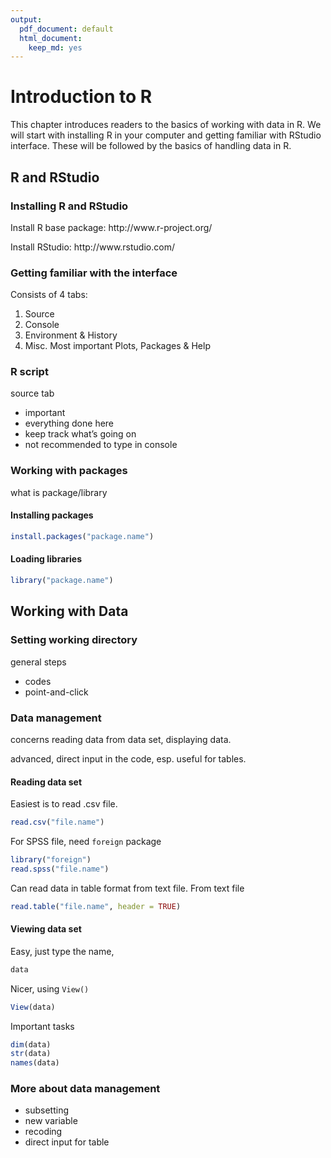 ```yaml
---
output:
  pdf_document: default
  html_document:
    keep_md: yes
---
```


# Introduction to R
This chapter introduces readers to the basics of working with data in R. We will start with installing R in your computer and getting familiar with RStudio interface. These will be followed by the basics of handling data in R.

## R and RStudio
### Installing R and RStudio
Install R base package: http://www.r-project.org/

Install RStudio: http://www.rstudio.com/

### Getting familiar with the interface
Consists of 4 tabs:

1. Source
2. Console
3. Environment & History
4. Misc. Most important Plots, Packages & Help
<img>

### R script
source tab

* important
* everything done here
* keep track what's going on
* not recommended to type in console

### Working with packages
what is package/library

#### Installing packages

```r
install.packages("package.name")
```

#### Loading libraries

```r
library("package.name")
```

## Working with Data
### Setting working directory
general steps

* codes
* point-and-click
<img>

### Data management
concerns reading data from data set, displaying data.

advanced, direct input in the code, esp. useful for tables.

#### Reading data set
Easiest is to read .csv file.

```r
read.csv("file.name")
```

For SPSS file, need `foreign` package

```r
library("foreign")
read.spss("file.name")
```

Can read data in table format from text file.
From text file

```r
read.table("file.name", header = TRUE)
```

#### Viewing data set
Easy, just type the name,

```r
data
```
Nicer, using `View()`

```r
View(data)
```
Important tasks

```r
dim(data)
str(data)
names(data)
```

### More about data management
* subsetting
* new variable
* recoding
* direct input for table
